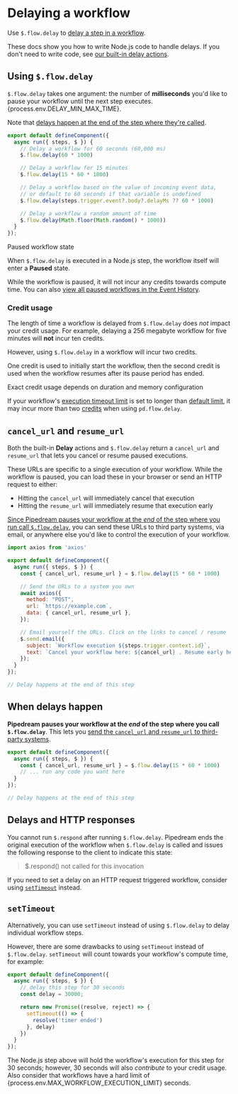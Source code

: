 
# Delaying a workflow

<VideoPlayer title="Delaying Workflow Steps" src="https://www.youtube.com/embed/IBORwBnIZ-k" startAt="148" />

Use `$.flow.delay` to [delay a step in a workflow](/workflows/visual-builder/control-flow/delay).

These docs show you how to write Node.js code to handle delays. If you don't need to write code, see [our built-in delay actions](/workflows/visual-builder/control-flow/delay#delay-actions).

## Using `$.flow.delay`

`$.flow.delay` takes one argument: the number of **milliseconds** you'd like to pause your workflow until the next step executes. {process.env.DELAY_MIN_MAX_TIME}.

Note that [delays happen at the end of the step where they're called](#when-delays-happen).

```javascript
export default defineComponent({
  async run({ steps, $ }) {
    // Delay a workflow for 60 seconds (60,000 ms)
    $.flow.delay(60 * 1000)

    // Delay a workflow for 15 minutes
    $.flow.delay(15 * 60 * 1000)

    // Delay a workflow based on the value of incoming event data,
    // or default to 60 seconds if that variable is undefined
    $.flow.delay(steps.trigger.event?.body?.delayMs ?? 60 * 1000)

    // Delay a workflow a random amount of time
    $.flow.delay(Math.floor(Math.random() * 1000))
  }
});
```

<Callout type="info">
Paused workflow state

When `$.flow.delay` is executed in a Node.js step, the workflow itself will enter a **Paused** state.

While the workflow is paused, it will not incur any credits towards compute time. You can also [view all paused workflows in the Event History](/workflows/event-history/#filtering-by-status).
</Callout>

### Credit usage

The length of time a workflow is delayed from `$.flow.delay` does _not_ impact your credit usage. For example, delaying a 256 megabyte workflow for five minutes will **not** incur ten credits.

However, using `$.flow.delay` in a workflow will incur two credits.

One credit is used to initially start the workflow, then the second credit is used when the workflow resumes after its pause period has ended.

<Callout type="info">
Exact credit usage depends on duration and memory configuration

If your workflow's [execution timeout limit](/workflows/visual-builder/settings/#execution-timeout-limit) is set to longer than [default limit](/workflows/limits/#time-per-execution), it may incur more than two [credits](/pricing/#credits) when using `pd.flow.delay`.
</Callout>

## `cancel_url` and `resume_url`

Both the built-in **Delay** actions and `$.flow.delay` return a `cancel_url` and `resume_url` that lets you cancel or resume paused executions.

These URLs are specific to a single execution of your workflow. While the workflow is paused, you can load these in your browser or send an HTTP request to either:

- Hitting the `cancel_url` will immediately cancel that execution
- Hitting the `resume_url` will immediately resume that execution early

[Since Pipedream pauses your workflow at the _end_ of the step where you run call `$.flow.delay`](#when-delays-happen), you can send these URLs to third party systems, via email, or anywhere else you'd like to control the execution of your workflow.

```javascript
import axios from 'axios'

export default defineComponent({
  async run({ steps, $ }) {
    const { cancel_url, resume_url } = $.flow.delay(15 * 60 * 1000)

    // Send the URLs to a system you own
    await axios({
      method: "POST",
      url: `https://example.com`,
      data: { cancel_url, resume_url },
    });

    // Email yourself the URLs. Click on the links to cancel / resume
    $.send.email({
      subject: `Workflow execution ${steps.trigger.context.id}`,
      text: `Cancel your workflow here: ${cancel_url} . Resume early here: ${resume_url}`,
    });
  }
});

// Delay happens at the end of this step
```

## When delays happen

**Pipedream pauses your workflow at the _end_ of the step where you call `$.flow.delay`**. This lets you [send the `cancel_url` and `resume_url` to third-party systems](#cancel_url-and-resume_url).

```javascript
export default defineComponent({
  async run({ steps, $ }) {
    const { cancel_url, resume_url } = $.flow.delay(15 * 60 * 1000)
    // ... run any code you want here
  }
});

// Delay happens at the end of this step
```

## Delays and HTTP responses

You cannot run `$.respond` after running `$.flow.delay`. Pipedream ends the original execution of the workflow when `$.flow.delay` is called and issues the following response to the client to indicate this state:

> $.respond() not called for this invocation

If you need to set a delay on an HTTP request triggered workflow, consider using [`setTimeout`](#settimeout) instead.

## `setTimeout`

Alternatively, you can use `setTimeout` instead of using `$.flow.delay` to delay individual workflow steps.

However, there are some drawbacks to using `setTimeout` instead of `$.flow.delay`. `setTimeout` will count towards your workflow's compute time, for example:

```javascript
export default defineComponent({
  async run({ steps, $ }) {
    // delay this step for 30 seconds
    const delay = 30000;

    return new Promise((resolve, reject) => {
      setTimeout(() => {
        resolve('timer ended')
      }, delay)
    })
  }
});

```

The Node.js step above will hold the workflow's execution for this step for 30 seconds; however, 30 seconds will also _contribute_ to your credit usage. Also consider that workflows have a hard limit of {process.env.MAX_WORKFLOW_EXECUTION_LIMIT} seconds.
